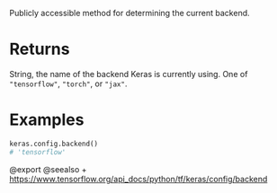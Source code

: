 Publicly accessible method for determining the current backend.

# Returns
String, the name of the backend Keras is currently using. One of
`"tensorflow"`, `"torch"`, or `"jax"`.

# Examples
```python
keras.config.backend()
# 'tensorflow'
```

@export
@seealso
+ <https://www.tensorflow.org/api_docs/python/tf/keras/config/backend>
